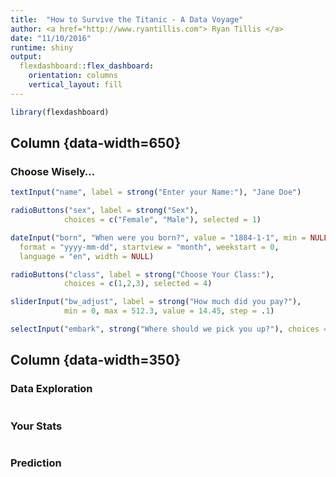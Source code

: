 ```yaml
---
title:  "How to Survive the Titanic - A Data Voyage"
author: <a href="http://www.ryantillis.com"> Ryan Tillis </a>
date: "11/10/2016"
runtime: shiny
output: 
  flexdashboard::flex_dashboard:
    orientation: columns
    vertical_layout: fill
---
```


```r
library(flexdashboard)
```

Column {data-width=650}{.sidebar}
-----------------------------------------------------------------------

### Choose Wisely...


```r
textInput("name", label = strong("Enter your Name:"), "Jane Doe")

radioButtons("sex", label = strong("Sex"),
            choices = c("Female", "Male"), selected = 1)

dateInput("born", "When were you born?", value = "1884-1-1", min = NULL, max = NULL,
  format = "yyyy-mm-dd", startview = "month", weekstart = 0,
  language = "en", width = NULL)

radioButtons("class", label = strong("Choose Your Class:"),
            choices = c(1,2,3), selected = 4)

sliderInput("bw_adjust", label = strong("How much did you pay?"),
            min = 0, max = 512.3, value = 14.45, step = .1)

selectInput("embark", strong("Where should we pick you up?"), choices = c("Southhampton", "Cherbourgh", "Queenstown"))


```

Column {data-width=350}{.tabset}
-----------------------------------------------------------------------

### Data Exploration

```r

```

### Your Stats

```r

```

### Prediction
```r

```